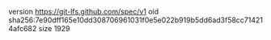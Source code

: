version https://git-lfs.github.com/spec/v1
oid sha256:7e90dff165e10dd308706961031f0e5e022b919b5dd6ad3f58cc714214afc682
size 1929
